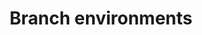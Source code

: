 ---
title: Branch environments
description: Triggering deployments whenever changes are merged into a branch
---